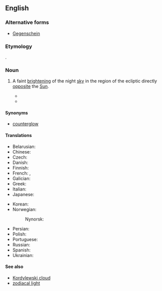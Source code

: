 ==English==
{{wikipedia}}

===Alternative forms===
* [[Gegenschein]]

===Etymology===
{{etyl|de|en}} {{m|de|Gegenschein||[[counter]]-[[shine]]}}.

===Noun===
{{en-noun|~}}

# {{lb|en|astronomy}} A faint [[bright]]ening of the night [[sky]] in the region of the ecliptic directly [[opposite]] the [[Sun]].
#* {{quote-book
|year=1860
|year_published='''2007'''
|edition=Digitized
|editor=
|author=George Jones
|title=Proceedings of the American Association for the Advancement of Science, Volume 13
|chapter=Recent Observations, by various persons, on the Gegenschein, or Completed Arch of the Zodiacal Light
|url=http://books.google.com/books?id=czgLAAAAYAAJ&pg=PA172&dq=gegenschein&as_brr=3
|genre=
|publisher=
|isbn=
|page=172
|passage=My object in appearing before the Association, at this time, is to present the observations of several other persons on the '''gegenschein''' or completed arch of the zodiacal light, of which I have received accounts since our meeting in Motreal.
}}
#* {{quote-magazine
|date=
|year=2001
|month=Feb
|first=
|last=
|author=John E. Bortle
|coauthors=
|title=Introducing the Bortle Dark-sky Scale
|volume=101
|issue=2
|page=126
|magazine=Sky and Telescope
|publisher=
|issn=
|url=
|passage=The zodiacal light, '''gegenschein''', and zodiacal band … are all visible.
}}

====Synonyms====
* [[counterglow]]

====Translations====
{{trans-top}}
* Belarusian: {{t|be|проціззянне}}
* Chinese: {{t+|zh|对日照}}
* Czech: {{t|cs|protisvit}}
* Danish: {{t|da|gegenschein}}
* Finnish: {{t|fi|gegenschein}}
* French: {{t|fr|gegenschein|m}}, {{t|fr|lueur anti-solaire|f}}
* Galician: {{t+|gl|gegenschein|f}}
* Greek: {{t|el|αντιζωδιακό φως}}
* Italian: {{t+|it|gegenschein}}
* Japanese: {{t|ja|対日照}}
{{trans-mid}}
* Korean: {{t|ko|대일조}}
* Norwegian:
*: Nynorsk: {{t|nn|gegenschein}}
* Persian: {{t+check|fa|پادتاب}}
* Polish: {{t|pl|przeciwblask}}
* Portuguese: {{t|pt|gegenschein}}
* Russian: {{t+|ru|противосияние}}
* Spanish: {{t|es|gegenschein}}
* Ukrainian: {{t|uk|протисяйво}}
{{trans-bottom}}

====See also====
* [[Kordylewski cloud]]
* [[zodiacal light]]